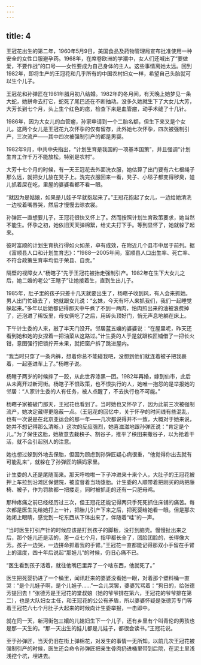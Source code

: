 ```yaml
---
---
---
```

title: 4
---





王冠花出生的第二年，1960年5月9日，美国食品及药物管理局宣布批准使用一种安全的女性口服避孕药。1968年，在席卷欧洲的学潮中，女人们还喊出了“要做爱，不要作战”的口号——女性要成为自己身体的主人。这些事情离她太远。回到1982年，即将生产的王冠花和几乎所有的中国农村妇女一样，希望自己头胎就可以生个儿子。

王冠花和孙弹匠在1981年腊月初八结婚。1982年的冬月间，有天晚上她梦见一条大蛇，她拼命去打它，蛇死了尾巴还在不断抽动。没多久她就生下了大女儿大芳，大芳长到七个月，头上生个红色的痣，检查下来是血管瘤，动手术缝了十几针。

1986年，因为大女儿的血管瘤，孙家申请到一个二胎名额，但生下来又是个女儿。这两个女儿是王冠花九次怀孕的仅有留存，此外她七次怀孕，四次被强制引产，三次流产——其中四次被强制引产的都是男婴。

1982年9月，中共中央指出，“计划生育是我国的一项基本国策”，并且强调“计划生育工作千万不能放松，特别是农村”。

大芳十七个月的时候，有一天王冠花去外面洗衣服，她估算了出门要有六七根绳子那么远，就把女儿放在凳子上。洗完衣服回来一看，凳子、小毯子都变得秽臭，娃儿抓着屎在吃，里屋的婆婆看都不看一眼。

“就因为是姑娘，如果是儿娃子早就抱起来了。”王冠花抱起了女儿，一边给她清洗一边咬着嘴唇哭，然后才慢慢去晾衣裳。

孙弹匠一直想要儿子，王冠花很快又怀上了。然而按照计划生育政策要求，她当然不能生。怀孕之初，她依旧天天弹棉絮，给丈夫打下手。等到显怀了，她就躲了起来。

彼时富顺的计划生育执行得如火如荼，卓有成效，在附近几个县市中居于前列。据《富顺县人口和计划生育志》：“1988—2005年间，富顺县人口出生率、死亡率、不符合政策生育率均低于荣县、自贡。”

隔壁的视障女人“杨瞎子”先于王冠花被抬走强制引产。1982年在生下大女儿之后，她二婚的老公“王瞎子”让她接着生，直到生出儿子。

1985年，肚子里的孩子只差十几天就要出生了，杨瞎子收到风，有人会来抓她。男人出门忙碌去了，她就跟女儿说：“幺妹，今天有坏人来抓我们，我们一起睡觉躲起来。”多年以后她都记得那天中午煮了不到一两肉，怕肉煎出来的油被浪费掉了，还泡进了稀饭里，母女俩吃了之后，用砖头顶好门，悄无声息地躺在床上。

下午计生委的人来，敲了半天门没开。邻居蓝五孃的婆婆说：“在屋里呢，昨天还看到她和她的女捏着一把油菜从这路过。”计生委的人于是就跟铁匠铺借了一把长火钳，意图强行把锁拧开未果，就把窗户拆了跳进屋内。

“我当时只穿了一条内裤，想着你总不能碰我吧，没想到他们就连着被子把我裹着，一起塞进车上了。”杨瞎子说。

杨瞎子两岁的时候摔了一跤，从此世界漆黑一团。1982年再婚，嫁到仙市，此后从未离开过新河街。杨瞎子不恨政策，也不恨执行的人，她唯一抱怨的是举报她的邻居：“人家计生委的人有任务，被人点醒了，不去执行也不可能。”

杨瞎子家被破门那天，王冠花也看到了。当时她也又怀孕了，因为此前三次被强制流产，她决定藏得更隐蔽一点。（王冠花的回忆中，关于怀孕的时间线有些混乱，也有一次说是在北京亚运会的那一年——几次都说得并不一致，大概对于她来说，她并不想记得那么清晰。）这次的反应强烈，她喜滋滋地跟孙弹匠说：“肯定是个儿。”为了保住这胎，她故意去栽秧子、割谷子，推平了秧田来撒谷子，以为抢着干活，就不会引起别人的注意。

她也想过躲到外地去保胎，但因为顾虑到孙弹匠疑心病很重，“他觉得你出去就有可能乱来”，就躲在了孙弹匠的姨妈家里。

计生委的人还是尾随而来。那天呼啦啦一下子冲进来十来个人，大肚子的王冠花被押上车拉到沿滩区保健院，被监督着当场堕胎。计生委的人顺带着把刚买的两把藤椅、被子，作为罚款都一把搂走，同时被抓走的还有一只肥母鸡。

那种疼痛之前已经经历过三次，但王冠花还能记得两只手死死抓住床铺的痛苦。每次都是医生先给她打上一针，把胎儿引产下来之后，把死婴给她看一眼。但是那次她闭上眼睛，感觉到一坨东西从下体出来了，伴随着“哇”的一声。

“当时医生打引产针的时候应该是打到孩子的脚板，没打到脑壳。慢慢扯出来之后，那个娃儿还是活的，差一点七个月，指甲都长全了，团脸团脸的，长得像大芳。孩子一边哭，一边拼命抓着我的手臂。”王冠花一直都能记得那双小手留在手臂上的温度，四十年后说起“那娃儿”的时候，仍旧心痛不已。

“医生看到孩子活着，就往他嘴巴里弄了一个啥东西，他就死了。”

医生把死婴扔进了一个桶里，闻讯赶来的婆婆没看她一眼，对着那个塑料桶一直哭：“是个儿娃子啊，是个儿娃子……”一会儿哭罢，婆婆咒骂着：“狗日的，给张德芳提回去！”张德芳是王冠花的堂叔娘（她的爷爷排在第六，王冠花的爷爷排在第二），也是大队妇女主任，和王冠花的公公有矛盾，所以婆婆怀疑是张德芳专门等着王冠花六七个月肚子大起来的时候向计生委举报，一击即中。

就在同一天，新河街包三孃的儿媳妇生下一个儿子，还有乡里有个叫青伦的男孩也是那一天生的。“那一天出生的娃儿都是儿娃子，都很会读书。”王冠花说。

至于孙弹匠，当天仍旧在街上弹棉花，对发生的事情一无所知。以前几次王冠花被强制引产的时候，医生还会命令孙弹匠把亲生骨肉扔进桶里带到后院，在泥土里浅浅挖个坑，埋进去。